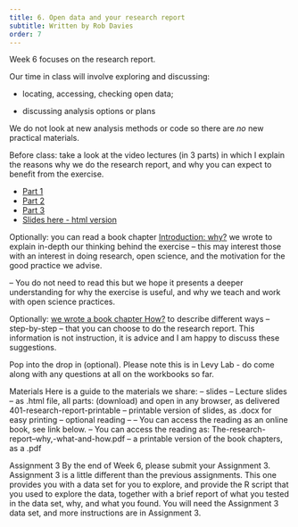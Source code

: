 ```yaml
---
title: 6. Open data and your research report
subtitle: Written by Rob Davies
order: 7
---
```


Week 6 focuses on the research report.

Our time in class will involve exploring and discussing:

- locating, accessing, checking open data;

- discussing analysis options or plans

We do not look at new analysis methods or code so there are _no_ new practical materials.

Before class: take a look at the video lectures (in 3 parts) in which I explain the reasons why we do the research report, and why you can expect to benefit from the exercise.

  - [Part 1](https://modules.lancaster.ac.uk/mod/panopto/view.php?id=2012832)
  - [Part 2](https://modules.lancaster.ac.uk/mod/panopto/view.php?id=2012837)
  - [Part 3](https://modules.lancaster.ac.uk/mod/panopto/view.php?id=2012838)
  - [Slides here - html version](https://modules.lancaster.ac.uk/mod/resource/view.php?id=2012803)
  

Optionally: you can read a book chapter [Introduction: why?]() we wrote to explain in-depth our thinking behind the exercise -- this may interest those with an interest in doing research, open science, and the motivation for the good practice we advise.

-- You do not need to read this but we hope it presents a deeper understanding for why the exercise is useful, and why we teach and work with open science practices.

Optionally: [we wrote a book chapter How?]() to describe different ways -- step-by-step -- that you can choose to do the research report. This information is not instruction, it is advice and I am happy to discuss these suggestions.

Pop into the drop in (optional). Please note this is in Levy Lab - do come along with any questions at all on the workbooks so far.

Materials
Here is a guide to the materials we share:
-- slides --
Lecture slides -- as .html file, all parts: (download) and open in any browser, as delivered
401-research-report-printable -- printable version of slides, as .docx for easy printing
-- optional reading --
-- You can access the reading as an online book, see link below.
-- You can access the reading as: The-research-report--why,-what-and-how.pdf -- a printable version of the book chapters, as a .pdf

Assignment 3
By the end of Week 6, please submit your Assignment 3. Assignment 3 is a little different than the previous assignments. This one provides you with a data set for you to explore, and provide the R script that you used to explore the data, together with a brief report of what you tested in the data set, why, and what you found. You will need the Assignment 3 data set, and more instructions are in Assignment 3.